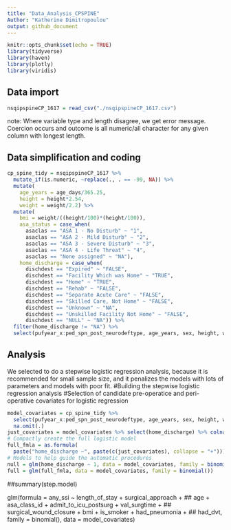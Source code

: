```yaml
---
title: "Data_Analysis_CPSPINE"
Author: "Katherine Dimitropoulou"
output: github_document
---
```


```r
knitr::opts_chunk$set(echo = TRUE)
library(tidyverse)
library(haven)
library(plotly)
library(viridis)
```

## Data import 

```r
nsqipspineCP_1617 = read_csv("./nsqipspineCP_1617.csv")
```

note: Where variable type and length disagree, we get error message. Coercion occurs and outcome is all numeric/all character for any given column with longest length.

## Data simplification and coding

```r
cp_spine_tidy = nsqipspineCP_1617 %>%
  mutate_if(is.numeric, ~replace(., . == -99, NA)) %>%
  mutate(
    age_years = age_days/365.25,
    height = height*2.54,
    weight = weight/2.2) %>%
  mutate(
    bmi = weight/((height/100)*(height/100)),
    asa_status = case_when(
      asaclas == "ASA 1 - No Disturb" ~ "1",
      asaclas == "ASA 2 - Mild Disturb" ~ "2",
      asaclas == "ASA 3 - Severe Disturb" ~ "3",
      asaclas == "ASA 4 - Life Threat" ~ "4",
      asaclas == "None assigned" ~ "NA"),
    home_discharge = case_when(
      dischdest == "Expired" ~ "FALSE",
      dischdest == "Facility Which was Home" ~ "TRUE",
      dischdest == "Home" ~ "TRUE",
      dischdest == "Rehab" ~ "FALSE",
      dischdest == "Separate Acute Care" ~ "FALSE",
      dischdest == "Skilled Care, Not Home" ~ "FALSE",
      dischdest == "Unknown" ~ "NA",
      dischdest == "Unskilled Facility Not Home" ~ "FALSE",
      dischdest == "NULL" ~ "NA")) %>%
  filter(home_discharge != "NA") %>% 
  select(pufyear_x:ped_spn_post_neurodeftype, age_years, sex, height, weight, bmi, ethnicity_hispanic, race, asa_status, transt, ventilat, asthma, hxcld, oxygen_sup, crf, impcogstat, seizure, nutr_support, hemodisorder, optime, tothlos, d_opto_dis, death30yn, supinfec, wndinfd, orgspcssi, dehis, oupneumo, pulembol, renainsf, urninfec, cszre, neurodef, cdarrest, othbleed, bleed_ml_tot, othcdiff, othsysep, unplannedreadmission1, reoperation, dischdest, home_discharge)
```

## Analysis
We selected to do a stepwise logistic regression analysis, because it is recommended for small sample size, and it penalizes the models with lots of parameters and models with poor fit.
#Building the stepwise logistic regression analysis
#Selection of candidate pre-operatice and peri-operative covariates for logistic regression
```r
model_covariates = cp_spine_tidy %>% 
  select(pufyear_x:ped_spn_post_neurodeftype, age_years, sex, height, weight, bmi, ethnicity_hispanic, race, asa_status, transt, ventilat, asthma, hxcld, oxygen_sup, crf, impcogstat, seizure, nutr_support, hemodisorder, optime, tothlos, d_opto_dis, death30yn, supinfec, wndinfd, orgspcssi, dehis, oupneumo, pulembol, renainsf, urninfec, cszre, neurodef, cdarrest, othbleed, bleed_ml_tot, othcdiff, othsysep, unplannedreadmission1, reoperation, dischdest, home_discharge) %>% 
  na.omit(.)
just_covariates = model_covariates %>% select(home_discharge) %>% colnames(.)
# Compactly create the full logistic model
full_fmla = as.formula(
  paste("home_discharge ~", paste(c(just_covariates), collapse = "+")))
# Models to help guide the automatic procedures
null = glm(home_discharge ~ 1, data = model_covariates, family = binomial())
full = glm(full_fmla, data = model_covariates, family = binomial())
```

##summary(step.model)

glm(formula = any_ssi ~ length_of_stay + surgical_approach + 
##     age + asa_class_id + admit_to_icu_postsurg + val_surgtime + 
##     surgical_wound_closure + bmi + is_smoker + had_pneumonia + 
##     had_dvt, family = binomial(), data = model_covariates)